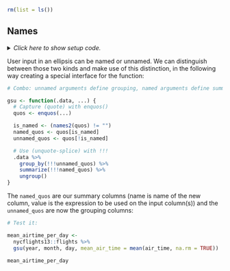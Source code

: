 ```r
rm(list = ls())
```


## Names {#named}

<details><summary>*Click here to show setup code.*</summary>
```r
### Names

```
```r
library(tidyverse)
library(rlang)
```
</details>

User input in an ellipsis can be named or unnamed.
We can distinguish between those two kinds and make use of this distinction, in the following way creating a special interface for the function:

```r
# Combo: unnamed arguments define grouping, named arguments define summary
```
```r
gsu <- function(.data, ...) {
  # Capture (quote) with enquos()
  quos <- enquos(...)

  is_named <- (names2(quos) != "")
  named_quos <- quos[is_named]
  unnamed_quos <- quos[!is_named]

  # Use (unquote-splice) with !!!
  .data %>%
    group_by(!!!unnamed_quos) %>%
    summarize(!!!named_quos) %>%
    ungroup()
}
```

The `named_quos` are our summary columns (name is name of the new column, value is the expression to be used on the input column(s)) and the `unnamed_quos` are now the grouping columns:

```r
# Test it:
```
```r
mean_airtime_per_day <-
  nycflights13::flights %>%
  gsu(year, month, day, mean_air_time = mean(air_time, na.rm = TRUE))

mean_airtime_per_day
```
